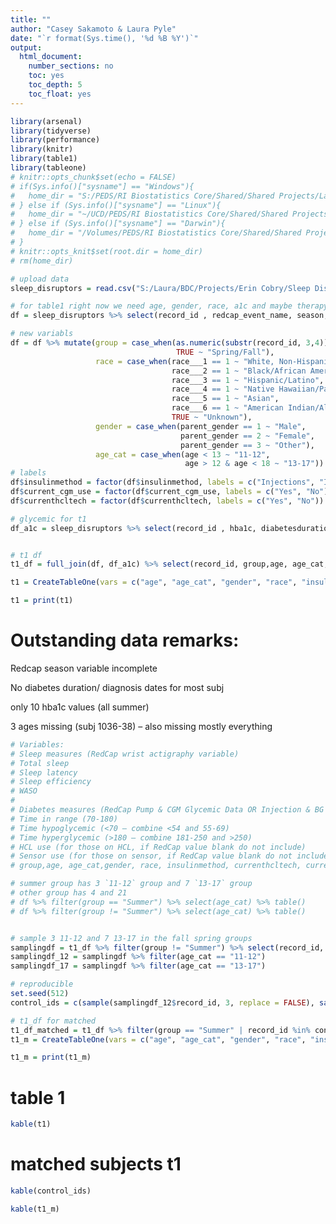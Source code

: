 ---
title: ""
author: "Casey Sakamoto & Laura Pyle"
date: "`r format(Sys.time(), '%d %B %Y')`"
output:
  html_document:
    number_sections: no
    toc: yes
    toc_depth: 5
    toc_float: yes
---

```{r setup, include=FALSE}
library(arsenal)
library(tidyverse)
library(performance)
library(knitr)
library(table1)
library(tableone)
# knitr::opts_chunk$set(echo = FALSE)
# if(Sys.info()["sysname"] == "Windows"){
#   home_dir = "S:/PEDS/RI Biostatistics Core/Shared/Shared Projects/Laura/BDC/Projects/Erin Cobry/Sleep Disruptors in t1d Adolescents"
# } else if (Sys.info()["sysname"] == "Linux"){
#   home_dir = "~/UCD/PEDS/RI Biostatistics Core/Shared/Shared Projects/Laura/BDC/Projects"
# } else if (Sys.info()["sysname"] == "Darwin"){
#   home_dir = "/Volumes/PEDS/RI Biostatistics Core/Shared/Shared Projects/Laura/BDC/Projects"
# }
# knitr::opts_knit$set(root.dir = home_dir)
# rm(home_dir)
```

```{r data step, include=FALSE, echo=FALSE}
# upload data
sleep_disruptors = read.csv("S:/Laura/BDC/Projects/Erin Cobry/Sleep Disruptors in t1d Adolescents/Data/SleepDisruptorsInAdo_DATA_2022-11-29_1035.csv")

# for table1 right now we need age, gender, race, a1c and maybe therapy
df = sleep_disruptors %>% select(record_id , redcap_event_name, season, age, parent_gender, race___1:race___8, insulinmethod, currenthcltech, current_cgm_use) %>% filter(redcap_event_name == "enrollment_arm_1")

# new variabls
df = df %>% mutate(group = case_when(as.numeric(substr(record_id, 3,4)) < 11 ~ "Summer",
                                     TRUE ~ "Spring/Fall"),
                   race = case_when(race___1 == 1 ~ "White, Non-Hispanic",
                                    race___2 == 1 ~ "Black/African American",
                                    race___3 == 1 ~ "Hispanic/Latino",
                                    race___4 == 1 ~ "Native Hawaiian/Pacific Islander",
                                    race___5 == 1 ~ "Asian",
                                    race___6 == 1 ~ "American Indian/Alaska Native",
                                    TRUE ~ "Unknown"),
                   gender = case_when(parent_gender == 1 ~ "Male",
                                      parent_gender == 2 ~ "Female",
                                      parent_gender == 3 ~ "Other"),
                   age_cat = case_when(age < 13 ~ "11-12",
                                       age > 12 & age < 18 ~ "13-17"))
# labels
df$insulinmethod = factor(df$insulinmethod, labels = c("Injections", "Insulin Pump"))
df$current_cgm_use = factor(df$current_cgm_use, labels = c("Yes", "No"))
df$currenthcltech = factor(df$currenthcltech, labels = c("Yes", "No"))

# glycemic for t1
df_a1c = sleep_disruptors %>% select(record_id , hba1c, diabetesduration, dxdate, enrollementdate) %>% filter(!is.na(hba1c) | !is.na(diabetesduration))


# t1 df
t1_df = full_join(df, df_a1c) %>% select(record_id, group,age, age_cat,gender, race, insulinmethod, currenthcltech, current_cgm_use, hba1c, diabetesduration)

t1 = CreateTableOne(vars = c("age", "age_cat", "gender", "race", "insulinmethod", "currenthcltech", "current_cgm_use","hba1c", "diabetesduration"), factorVars = c( "age_cat", "gender", "race", "insulinmethod", "currenthcltech", "current_cgm_use"), strata = "group", data = t1_df)

t1 = print(t1)
```

# Outstanding data remarks:

Redcap season variable incomplete

No diabetes duration/ diagnosis dates for most subj

only 10 hba1c values (all summer)

3 ages missing (subj 1036-38) -- also missing mostly everything

```{r, include=FALSE}
# Variables:
# Sleep measures (RedCap wrist actigraphy variable)
# Total sleep
# Sleep latency
# Sleep efficiency
# WASO
# 
# Diabetes measures (RedCap Pump & CGM Glycemic Data OR Injection & BG Meter Glycemic Data Instruments [depending on the insulin method for each patient])
# Time in range (70-180)
# Time hypoglycemic (<70 – combine <54 and 55-69)
# Time hyperglycemic (>180 – combine 181-250 and >250)
# HCL use (for those on HCL, if RedCap value blank do not include)
# Sensor use (for those on sensor, if RedCap value blank do not include)
# group,age, age_cat,gender, race, insulinmethod, currenthcltech, current_cgm_use, hba1c, diabetesduration
```

```{r matching, include = FALSE, echo=FALSE}
# summer group has 3 `11-12` group and 7 `13-17` group
# other group has 4 and 21
# df %>% filter(group == "Summer") %>% select(age_cat) %>% table()
# df %>% filter(group != "Summer") %>% select(age_cat) %>% table()


# sample 3 11-12 and 7 13-17 in the fall spring groups
samplingdf = t1_df %>% filter(group != "Summer") %>% select(record_id, age_cat)
samplingdf_12 = samplingdf %>% filter(age_cat == "11-12")
samplingdf_17 = samplingdf %>% filter(age_cat == "13-17")

# reproducible
set.seed(512)
control_ids = c(sample(samplingdf_12$record_id, 3, replace = FALSE), sample(samplingdf_17$record_id, 7, replace = FALSE))

# t1_df for matched
t1_df_matched = t1_df %>% filter(group == "Summer" | record_id %in% control_ids) 
t1_m = CreateTableOne(vars = c("age", "age_cat", "gender", "race", "insulinmethod", "currenthcltech", "current_cgm_use","hba1c", "diabetesduration"), factorVars = c( "age_cat", "gender", "race", "insulinmethod", "currenthcltech", "current_cgm_use"), strata = "group", data = t1_df_matched)

t1_m = print(t1_m)
```
# table 1
```{r table1, echo=FALSE}
kable(t1)
```

# matched subjects t1
```{r table 1 matched, echo=FALSE}
kable(control_ids)

kable(t1_m)
```

